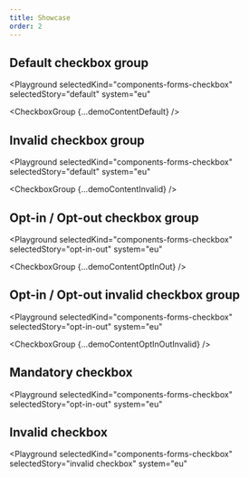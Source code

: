 ```yaml
---
title: Showcase
order: 2
---
```




## Default checkbox group

<Playground
  selectedKind="components-forms-checkbox"
  selectedStory="default"
  system="eu"
>
  <CheckboxGroup {...demoContentDefault} />
</Playground>

## Invalid checkbox group

<Playground
  selectedKind="components-forms-checkbox"
  selectedStory="default"
  system="eu"
>
  <CheckboxGroup {...demoContentInvalid} />
</Playground>

## Opt-in / Opt-out checkbox group

<Playground
  selectedKind="components-forms-checkbox"
  selectedStory="opt-in-out"
  system="eu"
>
  <CheckboxGroup {...demoContentOptInOut} />
</Playground>

## Opt-in / Opt-out invalid checkbox group

<Playground
  selectedKind="components-forms-checkbox"
  selectedStory="opt-in-out"
  system="eu"
>
  <CheckboxGroup {...demoContentOptInOutInvalid} />
</Playground>

## Mandatory checkbox

<Playground
  selectedKind="components-forms-checkbox"
  selectedStory="opt-in-out"
  system="eu"
>
  <Checkbox
    mandatory="true"
    helperText="Please check this box."
    label="Mandatory checkbox"
  />
</Playground>

## Invalid checkbox

<Playground
  selectedKind="components-forms-checkbox"
  selectedStory="invalid checkbox"
  system="eu"
>
  <Checkbox
    invalid="true"
    invalidText="There was an error."
    label="Invalid checkbox"
  />
</Playground>
